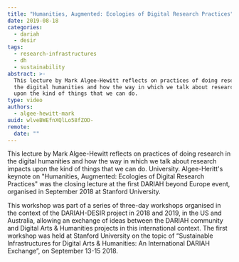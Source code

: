 ```yaml
---
title: "Humanities, Augmented: Ecologies of Digital Research Practices"
date: 2019-08-18
categories:
  - dariah
  - desir
tags:
  - research-infrastructures
  - dh
  - sustainability
abstract: >-
  This lecture by Mark Algee-Hewitt reflects on practices of doing research in
  the digital humanities and how the way in which we talk about research impacts
  upon the kind of things that we can do.
type: video
authors:
  - algee-hewitt-mark
uuid: wlveBWEfnXQlLo58fZOD-
remote:
  date: ""
---
```


This lecture by Mark Algee-Hewitt reflects on practices of doing research in the
digital humanities and how the way in which we talk about research impacts upon
the kind of things that we can do. University. Algee-Heritt's keynote on
"Humanities, Augmented: Ecologies of Digital Research Practices" was the closing
lecture at the first DARIAH beyond Europe event, organised in September 2018 at
Stanford University.

This workshop was part of a series of three-day workshops organised in the
context of the DARIAH-DESIR project in 2018 and 2019, in the US and Australia,
allowing an exchange of ideas between the DARIAH community and Digital Arts &
Humanities projects in this international context. The first workshop was held
at Stanford University on the topic of “Sustainable Infrastructures for Digital
Arts & Humanities: An International DARIAH Exchange”, on September 13-15 2018.

<VideoCard
  title="Humanities, Augmented"
  subtitle="Ecologies of Digital Research Practices"
  id="BhDB3IaLZNw"
  image="assets/images/cms/posts/humanities-augmented/ecologies-research.png"
/>
